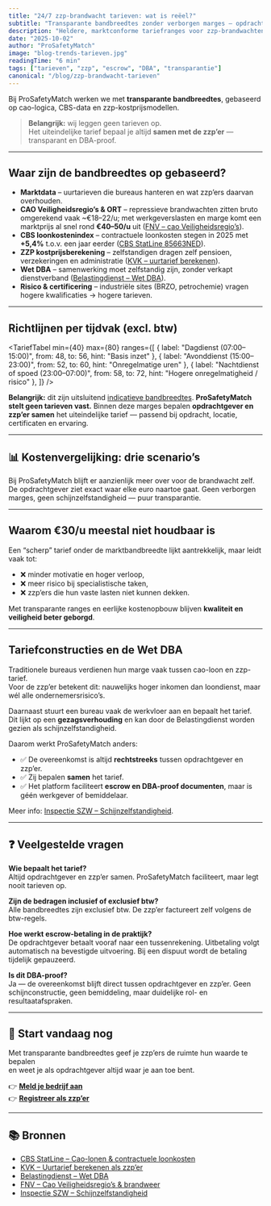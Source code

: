 ```yaml
---
title: "24/7 zzp-brandwacht tarieven: wat is reëel?"
subtitle: "Transparante bandbreedtes zonder verborgen marges — opdrachtgever en zzp’er bepalen samen"
description: "Heldere, marktconforme tariefranges voor zzp-brandwachten per tijdvak (dag/avond/nacht/spoed). ProSafetyMatch stelt geen tarieven vast; opdrachtgever en professional bepalen samen binnen de bandbreedte."
date: "2025-10-02"
author: "ProSafetyMatch"
image: "blog-trends-tarieven.jpg"
readingTime: "6 min"
tags: ["tarieven", "zzp", "escrow", "DBA", "transparantie"]
canonical: "/blog/zzp-brandwacht-tarieven"
---
```



Bij ProSafetyMatch werken we met **transparante bandbreedtes**, gebaseerd op cao-logica, CBS-data en zzp-kostprijsmodellen.  

> **Belangrijk:** wij leggen geen tarieven op.  
> Het uiteindelijke tarief bepaal je altijd **samen met de zzp’er** — transparant en DBA-proof.

---

## Waar zijn de bandbreedtes op gebaseerd?

- **Marktdata** – uurtarieven die bureaus hanteren en wat zzp’ers daarvan overhouden.  
- **CAO Veiligheidsregio’s & ORT** – repressieve brandwachten zitten bruto omgerekend vaak ~€18–22/u; met werkgeverslasten en marge komt een marktprijs al snel rond **€40–50/u** uit ([FNV – cao Veiligheidsregio’s](https://www.fnv.nl/cao-sector/overheid/decentrale-overheden/brandweer/goede-cao-veiligheidsregios-nu)).  
- **CBS loonkostenindex** – contractuele loonkosten stegen in 2025 met **+5,4%** t.o.v. een jaar eerder ([CBS StatLine 85663NED](https://opendata.cbs.nl/statline/#/CBS/nl/dataset/85663NED)).  
- **ZZP kostprijsberekening** – zelfstandigen dragen zelf pensioen, verzekeringen en administratie ([KVK – uurtarief berekenen](https://www.kvk.nl/advies-en-informatie/bedrijf-starten/uurtarief-berekenen-als-zzper/)).  
- **Wet DBA** – samenwerking moet zelfstandig zijn, zonder verkapt dienstverband ([Belastingdienst – Wet DBA](https://www.belastingdienst.nl/wps/wcm/connect/nl/dba/dba)).  
- **Risico & certificering** – industriële sites (BRZO, petrochemie) vragen hogere kwalificaties → hogere tarieven.  

---

## Richtlijnen per tijdvak (excl. btw)

<TariefTabel
  min={40}
  max={80}
  ranges={[
    { label: "Dagdienst (07:00–15:00)", from: 48, to: 56, hint: "Basis inzet" },
    { label: "Avonddienst (15:00–23:00)", from: 52, to: 60, hint: "Onregelmatige uren" },
    { label: "Nachtdienst of spoed (23:00–07:00)", from: 58, to: 72, hint: "Hogere onregelmatigheid / risico" },
  ]}
/>

<div className="mt-6 rounded-2xl border bg-amber-50 p-4 text-amber-900">
  <p className="text-sm">
    <strong>Belangrijk:</strong> dit zijn uitsluitend <u>indicatieve bandbreedtes</u>.  
    <strong>ProSafetyMatch stelt geen tarieven vast.</strong> Binnen deze marges bepalen <strong>opdrachtgever en zzp’er samen</strong> het uiteindelijke tarief — passend bij opdracht, locatie, certificaten en ervaring.
  </p>
</div>

---

## 📊 Kostenvergelijking: drie scenario’s

<FeeVergelijk tarief={48} />
<FeeVergelijk tarief={60} />
<FeeVergelijk tarief={72} />

<div className="mt-4 text-sm text-slate-600">
  Bij ProSafetyMatch blijft er aanzienlijk meer over voor de brandwacht zelf.
  De opdrachtgever ziet exact waar elke euro naartoe gaat.  
  Geen verborgen marges, geen schijnzelfstandigheid — puur transparantie.
</div>

---

## Waarom €30/u meestal niet houdbaar is

Een “scherp” tarief onder de marktbandbreedte lijkt aantrekkelijk, maar leidt vaak tot:  

- ❌ minder motivatie en hoger verloop,  
- ❌ meer risico bij specialistische taken,  
- ❌ zzp’ers die hun vaste lasten niet kunnen dekken.  

Met transparante ranges en eerlijke kostenopbouw blijven **kwaliteit en veiligheid beter geborgd**.  

---

## Tariefconstructies en de Wet DBA  

Traditionele bureaus verdienen hun marge vaak tussen cao-loon en zzp-tarief.  
Voor de zzp’er betekent dit: nauwelijks hoger inkomen dan loondienst, maar wél alle ondernemersrisico’s.  

Daarnaast stuurt een bureau vaak de werkvloer aan en bepaalt het tarief.  
Dit lijkt op een **gezagsverhouding** en kan door de Belastingdienst worden gezien als schijnzelfstandigheid.  

Daarom werkt ProSafetyMatch anders:  

- ✅ De overeenkomst is altijd **rechtstreeks** tussen opdrachtgever en zzp’er.  
- ✅ Zij bepalen **samen** het tarief.  
- ✅ Het platform faciliteert **escrow en DBA-proof documenten**, maar is géén werkgever of bemiddelaar.  

Meer info: [Inspectie SZW – Schijnzelfstandigheid](https://www.nlarbeidsinspectie.nl/onderwerpen/schijnzelfstandigheid).  

---

## ❓ Veelgestelde vragen

**Wie bepaalt het tarief?**  
Altijd opdrachtgever en zzp’er samen. ProSafetyMatch faciliteert, maar legt nooit tarieven op.  

**Zijn de bedragen inclusief of exclusief btw?**  
Alle bandbreedtes zijn exclusief btw. De zzp’er factureert zelf volgens de btw-regels.  

**Hoe werkt escrow-betaling in de praktijk?**  
De opdrachtgever betaalt vooraf naar een tussenrekening. Uitbetaling volgt automatisch na bevestigde uitvoering. Bij een dispuut wordt de betaling tijdelijk gepauzeerd.  

**Is dit DBA-proof?**  
Ja — de overeenkomst blijft direct tussen opdrachtgever en zzp’er. Geen schijnconstructie, geen bemiddeling, maar duidelijke rol- en resultaatafspraken.  

---

## 🚀 Start vandaag nog

Met transparante bandbreedtes geef je zzp’ers de ruimte hun waarde te bepalen  
en weet je als opdrachtgever altijd waar je aan toe bent.  

👉 **[Meld je bedrijf aan](https://www.probrandwacht.nl/opdrachtgevers)**  
👉 **[Registreer als zzp’er](https://www.probrandwacht.nl/zzp/aanmelden)**  

---

## 📚 Bronnen  

- [CBS StatLine – Cao-lonen & contractuele loonkosten](https://opendata.cbs.nl/statline/#/CBS/nl/dataset/85663NED)  
- [KVK – Uurtarief berekenen als zzp’er](https://www.kvk.nl/advies-en-informatie/bedrijf-starten/uurtarief-berekenen-als-zzper/)  
- [Belastingdienst – Wet DBA](https://www.belastingdienst.nl/wps/wcm/connect/nl/dba/dba)  
- [FNV – Cao Veiligheidsregio’s & brandweer](https://www.fnv.nl/cao-sector/overheid/decentrale-overheden/brandweer/goede-cao-veiligheidsregios-nu)  
- [Inspectie SZW – Schijnzelfstandigheid](https://www.nlarbeidsinspectie.nl/onderwerpen/schijnzelfstandigheid)  
